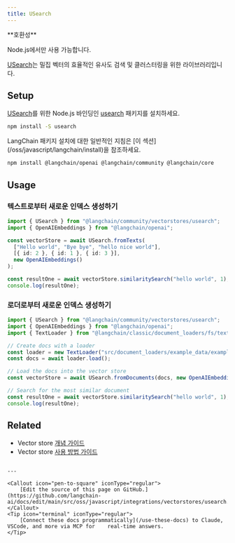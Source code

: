 ```yaml
---
title: USearch
---
```


<Tip>
**호환성**

Node.js에서만 사용 가능합니다.
</Tip>

[USearch](https://github.com/unum-cloud/usearch)는 밀집 벡터의 효율적인 유사도 검색 및 클러스터링을 위한 라이브러리입니다.

## Setup

[USearch](https://github.com/unum-cloud/usearch)를 위한 Node.js 바인딩인 [usearch](https://github.com/unum-cloud/usearch/tree/main/javascript) 패키지를 설치하세요.

```bash npm
npm install -S usearch
```
<Tip>
LangChain 패키지 설치에 대한 일반적인 지침은 [이 섹션](/oss/javascript/langchain/install)을 참조하세요.
</Tip>

```bash npm
npm install @langchain/openai @langchain/community @langchain/core
```

## Usage

### 텍스트로부터 새로운 인덱스 생성하기

```typescript
import { USearch } from "@langchain/community/vectorstores/usearch";
import { OpenAIEmbeddings } from "@langchain/openai";

const vectorStore = await USearch.fromTexts(
  ["Hello world", "Bye bye", "hello nice world"],
  [{ id: 2 }, { id: 1 }, { id: 3 }],
  new OpenAIEmbeddings()
);

const resultOne = await vectorStore.similaritySearch("hello world", 1);
console.log(resultOne);
```

### 로더로부터 새로운 인덱스 생성하기

```typescript
import { USearch } from "@langchain/community/vectorstores/usearch";
import { OpenAIEmbeddings } from "@langchain/openai";
import { TextLoader } from "@langchain/classic/document_loaders/fs/text";

// Create docs with a loader
const loader = new TextLoader("src/document_loaders/example_data/example.txt");
const docs = await loader.load();

// Load the docs into the vector store
const vectorStore = await USearch.fromDocuments(docs, new OpenAIEmbeddings());

// Search for the most similar document
const resultOne = await vectorStore.similaritySearch("hello world", 1);
console.log(resultOne);
```

## Related

- Vector store [개념 가이드](/oss/javascript/integrations/vectorstores)
- Vector store [사용 방법 가이드](/oss/javascript/integrations/vectorstores)
```

---

<Callout icon="pen-to-square" iconType="regular">
    [Edit the source of this page on GitHub.](https://github.com/langchain-ai/docs/edit/main/src/oss/javascript/integrations/vectorstores/usearch.mdx)
</Callout>
<Tip icon="terminal" iconType="regular">
    [Connect these docs programmatically](/use-these-docs) to Claude, VSCode, and more via MCP for    real-time answers.
</Tip>
